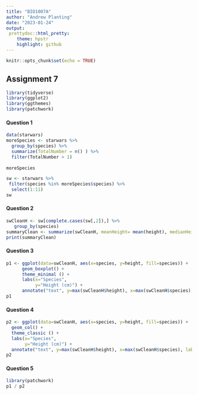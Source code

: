 ```yaml
---
title: "BIO1007A"
author: "Andrew Planting"
date: "2023-01-24"
output: 
 prettydoc::html_pretty:
    theme: hpstr
    highlight: github
---
```


```r
knitr::opts_chunk$set(echo = TRUE)
```

## Assignment 7

``` r
library(tidyverse)
library(ggplot2)
library(ggthemes)
library(patchwork)
```

#### Question 1
``` r
data(starwars)
moreSpecies <- starwars %>%
  group_by(species) %>%
  summarize(TotalNumber = n() ) %>%
  filter(TotalNumber > 1) 
 
moreSpecies

sw <- starwars %>%
 filter(species %in% moreSpecies$species) %>%
  select(1:11)
sw
```

#### Question 2
``` r
swCleanH <- sw[complete.cases(sw[,2]),] %>%
   group_by(species)
summaryClean <- summarize(swCleanH, meanHeight= mean(height), medianHeight=median(height), sdHeight=sd(height))
print(summaryClean)
```
#### Question 3
``` r
p1 <- ggplot(data=swCleanH, aes(x=species, y=height, fill=species)) +
      geom_boxplot() + 
      theme_minimal () + 
      labs(x="Species",
           y="Height (cm)") +
      annotate("text", y=max(swCleanH$height), x=max(swCleanH$species), label = "p=1.2E-0.5")
p1 
```

#### Question 4
``` r
p2 <- ggplot(data=swCleanH, aes(x=species, y=height, fill=species)) + 
  geom_col() +
  theme_classic () +
  labs(x="Species",
       y="Height (cm)") +
  annotate("text", y=max(swCleanH$height), x=max(swCleanH$species), label = "p=1.2E-0.5")
p2
```

#### Question 5
``` r
library(patchwork)
p1 / p2
```